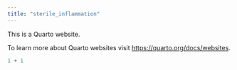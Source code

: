 ```yaml
---
title: "sterile_inflammation"
---
```


This is a Quarto website.

To learn more about Quarto websites visit <https://quarto.org/docs/websites>.

```r
1 + 1
```
